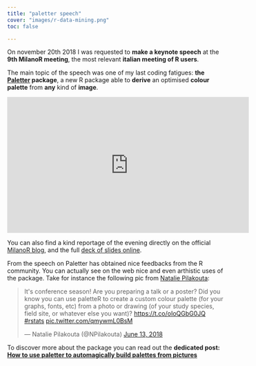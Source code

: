 ```yaml
---
title: "paletter speech"
cover: "images/r-data-mining.png"
toc: false

---
```


On november 20th  2018 I was requested to **make a keynote speech** at the **9th MilanoR meeting**, the most relevant **italian meeting of R users**.

The main topic of the speech was one of my last coding fatigues: **the [Paletter](https://github.com/AndreaCirilloAC/paletter) package**, a new R package able to **derive** an optimised **colour palette** from **any** kind of **image**.

<iframe width="560" height="315" src="https://www.youtube.com/embed/NIVUOm5aFOA?start=1450" frameborder="0" allow="autoplay; encrypted-media" allowfullscreen></iframe>

You can also find a kind reportage of the evening directly on the official [MilanoR blog](http://www.milanor.net/blog/9th-milanor-dataviz-presentations-photos/), and the full [deck of slides online](http://www.milanor.net/blog/wp-content/uploads/2017/12/paletter-Cirillo-1.pdf).

From the speech on Paletter has obtained nice feedbacks from the R community. You can actually see on the web nice and even arthistic uses of the package. Take for instance the following pic from [Natalie Pilakouta](https://twitter.com/NPilakouta):

<blockquote class="twitter-tweet"><p lang="en" dir="ltr">It&#39;s conference season! Are you preparing a talk or a poster? Did you know you can use paletteR to create a custom colour palette (for your graphs, fonts, etc) from a photo or drawing (of your study species, field site, or whatever else you want)? <a href="https://t.co/oIoQGbG0JQ">https://t.co/oIoQGbG0JQ</a> <a href="https://twitter.com/hashtag/rstats?src=hash&amp;ref_src=twsrc%5Etfw">#rstats</a> <a href="https://t.co/qmywmL0BsM">pic.twitter.com/qmywmL0BsM</a></p>&mdash; Natalie Pilakouta (@NPilakouta) <a href="https://twitter.com/NPilakouta/status/1006883743502495744?ref_src=twsrc%5Etfw">June 13, 2018</a></blockquote> <script async src="https://platform.twitter.com/widgets.js" charset="utf-8"></script>

To discover more about the package you can read out the **dedicated post: [How to use paletter to automagically build palettes from pictures]( http://www.andreacirillo.com/2018/05/08/how-to-use-paletter-to-automagically-build-palettes-from-pictures/)**
